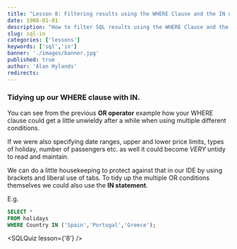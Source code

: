 ```yaml
---
title: "Lesson 8: Filtering results using the WHERE Clause and the IN operator."
date: 1908-01-01
description: "How to filter SQL results using the WHERE Clause and the IN operator."
slug: sql-in
categories: ['lessons']
keywords: ['sql','in']
banner: './images/banner.jpg'
published: true
author: 'Alan Hylands'
redirects:
---
```


### Tidying up our WHERE clause with IN.

You can see from the previous **OR operator** example how your WHERE clause could get a little unwieldy after a while when using multiple different conditions.

If we were also specifying date ranges, upper and lower price limits, types of holiday, number of passengers etc. as well it could become _VERY_ untidy to read and maintain.

We can do a little housekeeping to protect against that in our IDE by using brackets and liberal use of tabs. To tidy up the multiple OR conditions themselves we could also use the **IN statement**.

E.g. 

```sql
SELECT * 
FROM holidays 
WHERE Country IN ('Spain','Portugal','Greece');
```
<SQLQuiz lesson={'8'} /> 